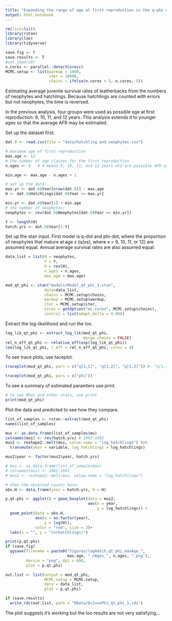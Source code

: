 ```yaml
---
title: "Expanding the range of age at first reproduction in the q-phi model"
output: html_notebook
---
```



```r
rm(list=ls())
library(rstan)
library(loo)
library(tidyverse)

save.fig <- T
save.results <- T
#set.seed(10)
n.cores <- parallel::detectCores()
MCMC.setup <- list(warmup = 5000,
                   iter = 10000,
                   chains = ifelse(n.cores < 5, n.cores, 5))
```

Estimating average juvenile survival rates of leatherbacks from the numbers of neophytes and hatchlings. Because hatchlings are counted with errors but not neophytes, the time is reversed.

In the previous analysis, four groups were used as possible age at first reproduction:  9, 10, 11, and 12 years. This analysis extends it to younger ages so that the average AFR may be estimated. 

Set up the dataset first.
```r

dat.0 <- read.csv(file = "data/hatchling and neophytes.csv")

# maximum age of first reproduction
max.age <- 12
# the number of age classes for the first reproduction 
n.ages <- 3   # 4 means 9, 10, 11, and 12 years old are possible AFR ages.

min.age <- max.age - n.ages + 1

# set up the data
max.yr <- dat.0$Year[nrow(dat.0)] - max.age
H <- dat.0$Hatchlings[dat.0$Year <= max.yr]

min.yr <- dat.0$Year[1] + min.age
# the number of neophytes:
neophytes <- rev(dat.0$Neophytes[dat.0$Year >= min.yr])

Y <- length(H)  
hatch.yrs <- dat.0$Year[1:Y]

```

Set up the stan input. First model is q-dot and phi-dot, where the proportion of neophytes that mature at age x (q(xs), where x = 9, 10, 11, or 12) are assumed equal.  Annual average survival rates are also assumed equal. 

```r
data_list = list(N = neophytes,
                 Y = Y, 
                 H = rev(H),
                 n_ages = n.ages,
                 max_age = max.age)

mod_qt_phi <- stan("models/Model_qt_phi_1.stan", 
                 data=data_list, 
                 chains = MCMC.setup$chains, 
                 warmup = MCMC.setup$warmup,
                 iter = MCMC.setup$iter,
                 cores = getOption("mc.cores", MCMC.setup$chains),
                 control = list(adapt_delta = 0.99))

```

Extract the log-likelihood and run the loo.
```r
log_lik_qt_phi <- extract_log_lik(mod_qt_phi, 
                                  merge_chains = FALSE)
rel_n_eff_qt_phi <- relative_eff(exp(log_lik_qt_phi))
loo(log_lik_qt_phi, r_eff = rel_n_eff_qt_phi, cores = 4)

```

To see trace plots, use taceplot.

```r
traceplot(mod_qt_phi, pars = c("q[1,1]", "q[1,2]", "q[1,3]")) #, "q[1,4]"))

```

```r
traceplot(mod_qt_phi, pars = c("phi"))

```

To see a summary of estimated paramters use print.
```r
# to see Rhat and other stats, use print
print(mod_qt_phi)

```

Plot the data and predicted to see how they compare.

```r
list_of_samples <- rstan::extract(mod_qt_phi)
names(list_of_samples)

mus <- as.data.frame(list_of_samples$mu)
colnames(mus) <- rev(hatch.yrs) # 1993:1982
mus2 <- reshape2::melt(mus, value.name = "log_hatchlings") %>%
  transmute(year = variable, log_hatchlings = log_hatchlings)

mus2$year <- factor(mus2$year, hatch.yrs)

# mus <- as.data.frame(list_of_samples$mu)
# colnames(mus) <- 1982:1993
# mus2 <- reshape2::melt(mus, value.name = "log_hatchlings")

# then the observed counts here:
obs.H <- data.frame(year = hatch.yrs, H = H)

p.qt.phi <- ggplot() + geom_boxplot(data = mus2,
                                    aes(x = year, 
                                        y = log_hatchlings)) + 
  geom_point(data = obs.H,
             aes(x = as.factor(year), 
                 y = log(H)),
             color = "red", size = 3)+ 
  labs(x = "", y = "ln(hatchlings)")

print(p.qt.phi)
if (save.fig)
  ggsave(filename = paste0("figures/logHatch_qt_phi_maxAge_", 
                           max.age, "_nAges_", n.ages, ".png"),
         device = "png", dpi = 600,
         plot = p.qt.phi)

out.list <- list(output = mod_qt_phi,
                 MCMC.setup = MCMC.setup,
                 data = data_list,
                 plot = p.qt.phi)

if (save.results)
  write_rds(out.list, path = "RData/DcJuvePhi_qt_phi_1.rds")


```


The plot suggests it's working but the loo results are not very satisfying... 

